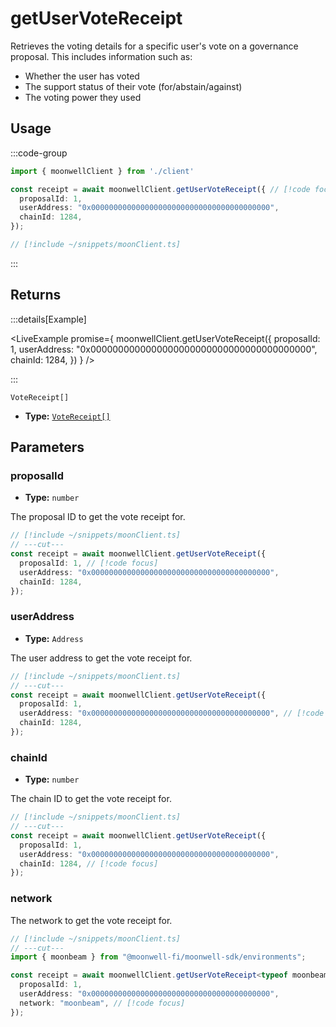 
# getUserVoteReceipt

Retrieves the voting details for a specific user's vote on a governance proposal. This includes information such as:
- Whether the user has voted
- The support status of their vote (for/abstain/against)
- The voting power they used

## Usage

:::code-group

```ts twoslash [example.ts]
import { moonwellClient } from './client'

const receipt = await moonwellClient.getUserVoteReceipt({ // [!code focus:5]
  proposalId: 1,
  userAddress: "0x0000000000000000000000000000000000000000",
  chainId: 1284,
});
```

```ts twoslash [client.ts] filename="client.ts"
// [!include ~/snippets/moonClient.ts]
```

:::

## Returns

:::details[Example]

<LiveExample promise={
  moonwellClient.getUserVoteReceipt({
    proposalId: 1,
    userAddress: "0x0000000000000000000000000000000000000000",
    chainId: 1284,
  })
} />

:::

```
VoteReceipt[]
```

- **Type:** [`VoteReceipt[]`](/docs/glossary/types#votereceipt)

## Parameters

### proposalId

- **Type:** `number`

The proposal ID to get the vote receipt for.

```ts twoslash
// [!include ~/snippets/moonClient.ts]
// ---cut---
const receipt = await moonwellClient.getUserVoteReceipt({
  proposalId: 1, // [!code focus]
  userAddress: "0x0000000000000000000000000000000000000000",
  chainId: 1284,
});
```

### userAddress

- **Type:** `Address`

The user address to get the vote receipt for.

```ts twoslash
// [!include ~/snippets/moonClient.ts]
// ---cut---
const receipt = await moonwellClient.getUserVoteReceipt({
  proposalId: 1,
  userAddress: "0x0000000000000000000000000000000000000000", // [!code focus]
  chainId: 1284,
});
```

### chainId

- **Type:** `number`

The chain ID to get the vote receipt for.

```ts twoslash
// [!include ~/snippets/moonClient.ts]
// ---cut---
const receipt = await moonwellClient.getUserVoteReceipt({
  proposalId: 1,
  userAddress: "0x0000000000000000000000000000000000000000",
  chainId: 1284, // [!code focus]
});
```

<NetworkParameterInfo />

### network

The network to get the vote receipt for.

```ts twoslash
// [!include ~/snippets/moonClient.ts]
// ---cut---
import { moonbeam } from "@moonwell-fi/moonwell-sdk/environments";

const receipt = await moonwellClient.getUserVoteReceipt<typeof moonbeam>({
  proposalId: 1,
  userAddress: "0x0000000000000000000000000000000000000000",
  network: "moonbeam", // [!code focus]
});
```
